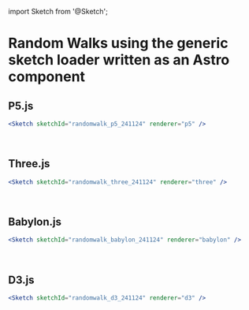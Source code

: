 ﻿import Sketch from '@Sketch';

# Random Walks using the generic sketch loader written as an Astro component

## P5.js
```jsx
<Sketch sketchId="randomwalk_p5_241124" renderer="p5" />
```
<Sketch sketchId="randomwalk_p5_241124" renderer="p5" />

<br/>

## Three.js
```jsx
<Sketch sketchId="randomwalk_three_241124" renderer="three" />
```
<Sketch sketchId="randomwalk_three_241124" renderer="three" />

<br/>

## Babylon.js
```jsx
<Sketch sketchId="randomwalk_babylon_241124" renderer="babylon" />
```
<Sketch sketchId="randomwalk_babylon_241124" renderer="babylon" />

<br/>

## D3.js
```jsx
<Sketch sketchId="randomwalk_d3_241124" renderer="d3" />
``` 
<Sketch sketchId="randomwalk_d3_241124" renderer="d3" />
